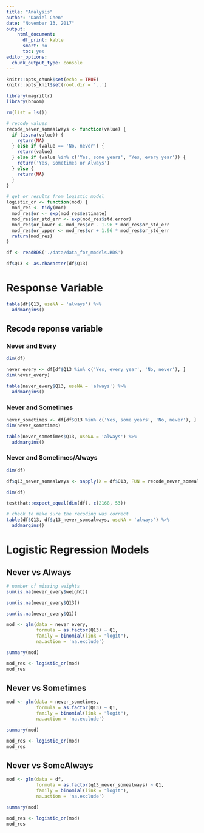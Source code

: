 ```yaml
---
title: "Analysis"
author: "Daniel Chen"
date: "November 13, 2017"
output:
    html_document:
      df_print: kable
      smart: no
      toc: yes
editor_options: 
  chunk_output_type: console
---
```


```r
knitr::opts_chunk$set(echo = TRUE)
knitr::opts_knit$set(root.dir = '..')
```

```r
library(magrittr)
library(broom)

rm(list = ls())

```


```r
# recode values
recode_never_somealways <- function(value) {
  if (is.na(value)) {
    return(NA)
  } else if (value == 'No, never') {
    return(value)
  } else if (value %in% c('Yes, some years', 'Yes, every year')) {
    return('Yes, Sometimes or Always')
  } else {
    return(NA)
  }
}
```

```r
# get or results from logistic model
logistic_or <- function(mod) {
  mod_res <- tidy(mod)
  mod_res$or <- exp(mod_res$estimate)
  mod_res$or_std_err <- exp(mod_res$std.error)
  mod_res$or_lower <- mod_res$or - 1.96 * mod_res$or_std_err
  mod_res$or_upper <- mod_res$or + 1.96 * mod_res$or_std_err
  return(mod_res)
}
```

```r
df <- readRDS('./data/data_for_models.RDS')

df$Q13 <- as.character(df$Q13)
```


# Response Variable

```r
table(df$Q13, useNA = 'always') %>%
  addmargins()
```

## Recode reponse variable


### Never and Every
```r
dim(df)
```


```r
never_every <- df[df$Q13 %in% c('Yes, every year', 'No, never'), ]
dim(never_every)
```

```r
table(never_every$Q13, useNA = 'always') %>%
  addmargins()
```

### Never and Sometimes

```r
never_sometimes <- df[df$Q13 %in% c('Yes, some years', 'No, never'), ]
dim(never_sometimes)
```

```r
table(never_sometimes$Q13, useNA = 'always') %>%
  addmargins()
```

### Never and Sometimes/Always

```r
dim(df)
```


```r
df$q13_never_somealways <- sapply(X = df$Q13, FUN = recode_never_somealways)
```

```r
dim(df)

testthat::expect_equal(dim(df), c(2168, 53))
```

```r
# check to make sure the recoding was correct
table(df$Q13, df$q13_never_somealways, useNA = 'always') %>%
  addmargins()
```


# Logistic Regression Models

## Never vs Always

```r
# number of missing weights
sum(is.na(never_every$weight))
```

```r
sum(is.na(never_every$Q13))
```

```r
sum(is.na(never_every$Q1))
```


```r
mod <- glm(data = never_every,
           formula = as.factor(Q13) ~ Q1,
           family = binomial(link = "logit"),
           na.action = 'na.exclude')
```

```r
summary(mod)
```

```r
mod_res <- logistic_or(mod)
mod_res
```

## Never vs Sometimes

```r
mod <- glm(data = never_sometimes,
           formula = as.factor(Q13) ~ Q1,
           family = binomial(link = "logit"),
           na.action = 'na.exclude')
```

```r
summary(mod)
```

```r
mod_res <- logistic_or(mod)
mod_res
```


## Never vs SomeAlways

```r
mod <- glm(data = df,
           formula = as.factor(q13_never_somealways) ~ Q1,
           family = binomial(link = "logit"),
           na.action = 'na.exclude')

summary(mod)
```

```r
mod_res <- logistic_or(mod)
mod_res
```


